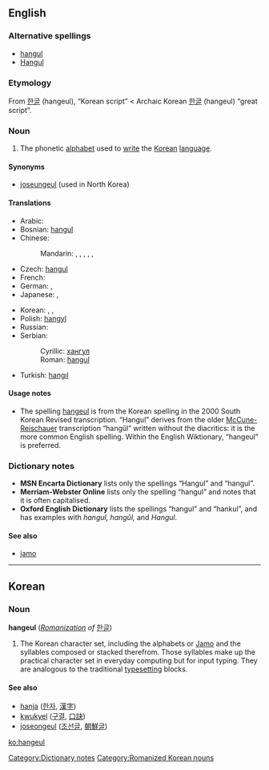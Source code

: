 {{wikipedia}}
{{also|han-geul|Hangeul}}
==English==

===Alternative spellings===
* [[hangul]]
* [[Hangul]]

===Etymology===
From {{etyl|ko|en}} [[한글]] (hangeul), “Korean script” < Archaic Korean [[한글]] (hangeul) “great script”.

===Noun===
{{en-noun|-}}

# The phonetic [[alphabet]] used to [[write]] the [[Korean]] [[language]].

====Synonyms====
* [[joseungeul]] (used in North Korea)

====Translations====
{{trans-top|Korean phonetic script}}
* Arabic: {{t|ar|هانغول|m|tr=hanguul, hanghuul|sc=Arab}}
* Bosnian: [[hangul#Bosnian|hangul]] {{m}}
* Chinese:
*: Mandarin: {{t|zh|諺文|sc=Hani}}, {{t|zh|谚文|tr=yànwén|sc=Hani}},  {{t|zh|朝鮮字母|sc=Hani}},  {{t|zh|朝鲜字母|tr=Cháoxiǎn zìmǔ|sc=Hani}},  {{t|zh|韓字|sc=Hani}},  {{t|zh|韩字|tr=hánzì|sc=Hani}}
* Czech: [[hangul#Czech|hangul]] {{m}}
* French: {{t|fr|hangeul|m}}
* German: {{t|de|Hangeul|n}},  {{t|de|Hangul|n}}
* Japanese: {{t|ja|ハングル|tr=hangeru|sc=Jpan}},  {{t|ja|朝鮮文字|tr=ちょうせんもじ, Chōsen moji|sc=Jpan}}
{{trans-mid}}
* Korean: {{qualifier|South}} {{t|ko|한글|tr=hangeul|sc=Kore}},  {{qualifier|North}} {{t|ko|조선글|tr=joseongeul|sc=Kore}},  {{qualifier|諺文}} {{t|ko|언문|tr=eonmun|sc=Kore}}
* Polish: [[hangyl]] {{m}}
* Russian: {{t|ru|хангыль|m|tr=xangýl’|sc=Cyrl}}
* Serbian:
*: Cyrillic: [[хангул]] {{m}}
*: Roman: [[hangul#Serbian|hangul]] {{m}}
* Turkish: [[hangıl]]
{{trans-bottom}}

====Usage notes====
* The spelling [[hangeul]] is from the Korean spelling in the 2000 South Korean Revised transcription. “Hangul” derives from the older [[McCune-Reischauer]] transcription “hangŭl” written without the diacritics: it is the more common English spelling. Within the English Wiktionary, “hangeul” is preferred.

===Dictionary notes===
* '''MSN Encarta Dictionary''' lists only the spellings “Hangul” and “hangul”.
* '''Merriam-Webster Online''' lists only the spelling “hangul” and notes that it is often capitalised.
* '''Oxford English Dictionary''' lists the spellings “hangul” and “hankul”, and has examples with ''hangul, hangŭl,'' and ''Hangul.''

====See also====
* [[jamo]]

[[Category:Dictionary notes]]

----

==Korean==

===Noun===
'''hangeul''' (''[[w:Revised Romanization|Romanization]] of'' [[한글]])

# The Korean character set, including the alphabets or [[w:Jamo|Jamo]] and the syllables composed or stacked therefrom. Those syllables make up the practical character set in everyday computing but for input typing. They are analogous to the traditional [[typesetting]] blocks.

====See also====
* [[hanja]] ([[한자]], [[漢字]])
* [[kwukyel]] ([[구결]], [[口訣]])
* [[joseongeul]] ([[조선글]], [[朝鮮글]])

[[Category:Romanized Korean nouns]]

[[ko:hangeul]]